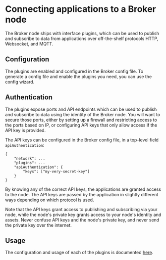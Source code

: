 

# Connecting applications to a Broker node

The Broker node ships with interface plugins, which can be used to publish and subscribe to data from applications over off-the-shelf protocols HTTP, Websocket, and MQTT.

## Configuration

The plugins are enabled and configured in the Broker config file. To generate a config file and enable the plugins you need, you can use the <Link to={docsLinks.installingABrokerNode}>config wizard</Link>.

## Authentication

The plugins expose ports and API endpoints which can be used to publish and subscribe to data using the identity of the Broker node. You will want to secure those ports, either by setting up a firewall and restricting access to the ports based on IP, or configuring API keys that only allow access if the API key is provided.

The API keys can be configured in the Broker config file, in a top-level field `apiAuthentication`:

```
{
    "network": ...
    "plugins": ...
    "apiAuthentication": {
        "keys": ["my-very-secret-key"]
    }
}
```

By knowing any of the correct API keys, the applications are granted access to the node. The API keys are passed by the application in slightly different ways depending on which protocol is used.

Note that the API keys grant access to publishing and subscribing via your node, while the node's private key grants access to your node's identity and assets. Never confuse API keys and the node's private key, and never send the private key over the internet.

## Usage

The configuration and usage of each of the plugins is documented [here](https://github.com/streamr-dev/network-monorepo/blob/main/packages/broker/plugins.md).
